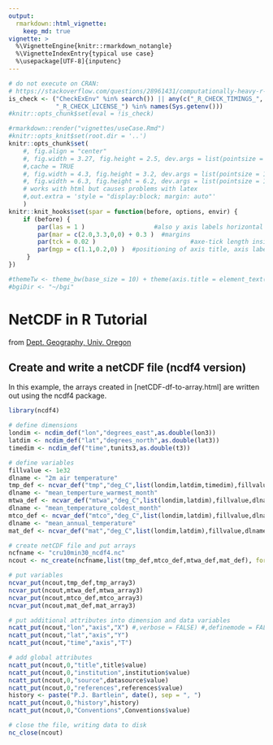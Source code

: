 ```yaml
---
output: 
  rmarkdown::html_vignette:
    keep_md: true
vignette: >
  %\VignetteEngine{knitr::rmarkdown_notangle}
  %\VignetteIndexEntry{typical use case}
  %\usepackage[UTF-8]{inputenc}
---
```


```r
# do not execute on CRAN: 
# https://stackoverflow.com/questions/28961431/computationally-heavy-r-vignettes
is_check <- ("CheckExEnv" %in% search()) || any(c("_R_CHECK_TIMINGS_",
             "_R_CHECK_LICENSE_") %in% names(Sys.getenv()))
#knitr::opts_chunk$set(eval = !is_check)
```

```r
#rmarkdown::render("vignettes/useCase.Rmd")
#knitr::opts_knit$set(root.dir = '..')
knitr::opts_chunk$set(
    #, fig.align = "center"
    #, fig.width = 3.27, fig.height = 2.5, dev.args = list(pointsize = 10)
    #,cache = TRUE
    #, fig.width = 4.3, fig.height = 3.2, dev.args = list(pointsize = 10)
    #, fig.width = 6.3, fig.height = 6.2, dev.args = list(pointsize = 10)
    # works with html but causes problems with latex
    #,out.extra = 'style = "display:block; margin: auto"' 
    )
knitr::knit_hooks$set(spar = function(before, options, envir) {
    if (before) {
        par(las = 1 )                   #also y axis labels horizontal
        par(mar = c(2.0,3.3,0,0) + 0.3 )  #margins
        par(tck = 0.02 )                          #axe-tick length inside plots             
        par(mgp = c(1.1,0.2,0) )  #positioning of axis title, axis labels, axis
     }
})
```


```r
#themeTw <- theme_bw(base_size = 10) + theme(axis.title = element_text(size = 9))
#bgiDir <- "~/bgi"
```

# NetCDF in R Tutorial

from [Dept. Geography, Univ. Oregon](http://geog.uoregon.edu/GeogR/topics/netCDF-in-R.html)

## Create and write a netCDF file (ncdf4 version)

In this example, the arrays created in [netCDF-df-to-array.html] are written out using the ncdf4 package.

```r
library(ncdf4)

# define dimensions
londim <- ncdim_def("lon","degrees_east",as.double(lon3)) 
latdim <- ncdim_def("lat","degrees_north",as.double(lat3)) 
timedim <- ncdim_def("time",tunits3,as.double(t3))

# define variables
fillvalue <- 1e32
dlname <- "2m air temperature"
tmp_def <- ncvar_def("tmp","deg_C",list(londim,latdim,timedim),fillvalue,dlname,prec = "single")
dlname <- "mean_temperture_warmest_month"
mtwa_def <- ncvar_def("mtwa","deg_C",list(londim,latdim),fillvalue,dlname,prec = "single")
dlname <- "mean_temperature_coldest_month"
mtco_def <- ncvar_def("mtco","deg_C",list(londim,latdim),fillvalue,dlname,prec = "single")
dlname <- "mean_annual_temperature"
mat_def <- ncvar_def("mat","deg_C",list(londim,latdim),fillvalue,dlname,prec = "single")

# create netCDF file and put arrays
ncfname <- "cru10min30_ncdf4.nc"
ncout <- nc_create(ncfname,list(tmp_def,mtco_def,mtwa_def,mat_def), force_v4 = T)

# put variables
ncvar_put(ncout,tmp_def,tmp_array3)
ncvar_put(ncout,mtwa_def,mtwa_array3)
ncvar_put(ncout,mtco_def,mtco_array3)
ncvar_put(ncout,mat_def,mat_array3)

# put additional attributes into dimension and data variables
ncatt_put(ncout,"lon","axis","X") #,verbose = FALSE) #,definemode = FALSE)
ncatt_put(ncout,"lat","axis","Y")
ncatt_put(ncout,"time","axis","T")

# add global attributes
ncatt_put(ncout,0,"title",title$value)
ncatt_put(ncout,0,"institution",institution$value)
ncatt_put(ncout,0,"source",datasource$value)
ncatt_put(ncout,0,"references",references$value)
history <- paste("P.J. Bartlein", date(), sep = ", ")
ncatt_put(ncout,0,"history",history)
ncatt_put(ncout,0,"Conventions",Conventions$value)

# close the file, writing data to disk
nc_close(ncout)
```


